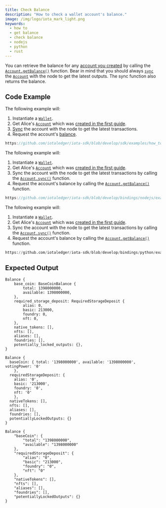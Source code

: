 ```yaml
---
title: Check Balance
description: "How to check a wallet account's balance."
image: /img/logo/iota_mark_light.png
keywords:
  - how to
  - get balance
  - check balance
  - nodejs
  - python
  - rust
---
```



You can retrieve the balance for any [account you created](./create-account.mdx) by calling the
[`Account.getBalance()`](../../../references/nodejs/classes/Account/#getbalance) function. Bear in mind that you should
always [`sync`](references/nodejs/classes/Account/#sync) the [`Account`](../../../references/nodejs/classes/Account/#sync)
with the node to get the latest outputs. The sync function also returns the balance.

<TipFaucet />

## Code Example

<Tabs groupId="language" queryString>
<TabItem value="rust" label="Rust">

The following example will:

1. Instantiate a [`Wallet`](https://docs.rs/iota-sdk/latest/iota_sdk/wallet/core/struct.Wallet.html).
2. Get Alice's [`Account`](https://docs.rs/iota-sdk/latest/iota_sdk/wallet/account/struct.Account.html) which was
   [created in the first guide](./create-account.mdx).
3. [Sync](https://docs.rs/iota-sdk/latest/iota_sdk/wallet/account/struct.Account.html#method.sync) the account with the node to get the latest transactions.
4. Request the account's [balance](https://docs.rs/iota-sdk/latest/iota_sdk/wallet/account/struct.Account.html#method.balance).

```rust reference
https://github.com/iotaledger/iota-sdk/blob/develop/sdk/examples/how_tos/accounts_and_addresses/check_balance.rs
```

</TabItem>
<TabItem value="typescript-node" label="Typescript (Node.js)">

The following example will:

1. Instantiate a [`Wallet`](../../../references/nodejs/classes/Wallet).
2. Get Alice's [`Account`](../../../references/nodejs/classes/Account) which was
   [created in the first guide](./create-account.mdx).
3. Sync the account with the node to get the latest transactions by calling the [`Account.sync()`](../../../references/nodejs/classes/Account/#sync)
   function.
4. Request the account's balance by calling the [`Account.getBalance()`](../../../references/nodejs/classes/Account/#getbalance)
   function.

```typescript reference
https://github.com/iotaledger/iota-sdk/blob/develop/bindings/nodejs/examples/how_tos/accounts_and_addresses/check-balance.ts
```

</TabItem>
<TabItem value="python" label="Python">

The following example will:

1. Instantiate a [`Wallet`](../../../references/python/iota_sdk/wallet/).
2. Get Alice's [`Account`](../../../references/python/iota_sdk/wallet/account/) which was
   [created in the first guide](./create-account.mdx).
3. Sync the account with the node to get the latest transactions by calling the [`Account.sync()`](../../../references/python/iota_sdk/wallet/account/#sync)
   function.
4. Request the account's balance by calling the [`Account.getBalance()`](../../../references/python/iota_sdk/wallet/account/#get_balance)
   function.

```python reference
https://github.com/iotaledger/iota-sdk/blob/develop/bindings/python/examples/how_tos/accounts_and_addresses/check_balance.py
```

</TabItem>
</Tabs>

## Expected Output

<Tabs groupId="language" queryString>
<TabItem value="rust" label="Rust">

```plaintext
Balance {
    base_coin: BaseCoinBalance {
        total: 1398000000,
        available: 1398000000,
    },
    required_storage_deposit: RequiredStorageDeposit {
        alias: 0,
        basic: 213000,
        foundry: 0,
        nft: 0,
    },
    native_tokens: [],
    nfts: [],
    aliases: [],
    foundries: [],
    potentially_locked_outputs: {},
}
```

</TabItem>
<TabItem value="typescript-node" label="Typescript (Node.js)">

```plaintext
Balance {
  baseCoin: { total: '1398000000', available: '1398000000', votingPower: '0'
    },
  requiredStorageDeposit: {
    alias: '0',
    basic: '213000',
    foundry: '0',
    nft: '0'
    },
  nativeTokens: [],
  nfts: [],
  aliases: [],
  foundries: [],
  potentiallyLockedOutputs: {}
}
```

</TabItem>
<TabItem value="python" label="Python">

```plaintext
Balance {
    "baseCoin": {
        "total": "1398000000",
        "available": "1398000000"
    },
    "requiredStorageDeposit": {
        "alias": "0",
        "basic": "213000",
        "foundry": "0",
        "nft": "0"
    },
    "nativeTokens": [],
    "nfts": [],
    "aliases": [],
    "foundries": [],
    "potentiallyLockedOutputs": {}
}
```

</TabItem>
</Tabs>
